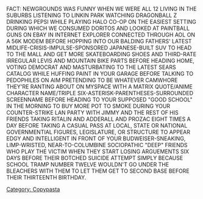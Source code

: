 FACT: NEWGROUNDS WAS FUNNY WHEN WE WERE ALL 12 LIVING IN THE SUBURBS LISTENING TO LINKIN PARK WATCHING DRAGONBALL Z DRINKING PEPSI WHILE PLAYING HALO CO-OP ON THE EASIEST SETTING DURING WHICH WE CONSUMED DORITOS AND LOOKED AT PAINTBALL GUNS ON EBAY IN INTERNET EXPLORER CONNECTED THROUGH AOL ON A 56K MODEM BEFORE HOPPING INTO OUR BALDING FATHERS' LATEST MIDLIFE-CRISIS-IMPULSE-SPONSORED JAPANESE-BUILT SUV TO HEAD TO THE MALL AND GET MORE SKATEBOARDING SHOES AND THIRD-RATE IRREGULAR LEVIS AND MOUNTAIN BIKE PARTS BEFORE HEADING HOME, VOTING DEMOCRAT AND MASTURBATING TO THE LATEST SEARS CATALOG WHILE HUFFING PAINT IN YOUR GARAGE BEFORE TALKING TO PEDOPHILES ON AIM PRETENDING TO BE WHATEVER CAMWHORE THEY'RE RANTING ABOUT ON MYSPACE WITH A MATRIX QUOTE/ANIME CHARACTER NAME/TRIPLE SIX-ASTERISK-PARENTHESES-SURROUNDED SCREENNAME BEFORE HEADING TO YOUR SUPPOSED "GOOD SCHOOL" IN THE MORNING TO BUY MORE POT TO SMOKE DURING YOUR COUNTER-STRIKE LAN PARTY WITH JIMMY AND THE REST OF HIS FRIENDS TAKING RITALIN AND ADDERALL AND PROZAC EIGHT TIMES A DAY BEFORE TAKING A CASUAL PASS AT LOCAL, STATE OR NATIONAL GOVERNMENTIAL FIGURES, LEGISLATURE, OR STRUCTURE TO APPEAR EDGY AND INTELLIGENT IN FRONT OF YOUR BUDWEISER-SNEAKING, LIMP-WRISTED, NEAR-TO-COLUMBINE SOCIOPATHIC "DEEP" FRIENDS WHO PLAY THE VICTIM WHEN THEY START LOSING ARGUEMENTS SIX DAYS BEFORE THEIR BOTCHED SUICIDE ATTEMPT SIMPLY BECAUSE SCHOOL TRAMP NUMBER TWELVE WOULDN'T GO UNDER THE BLEACHERS WITH THEM TO LET THEM GET TO SECOND BASE BEFORE THEIR THIRTEENTH BIRTHDAY. 

[[Category: Copypasta]]